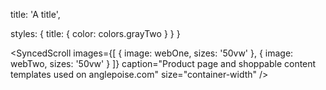 


  title: 'A title',

  styles: {
    title: {
      color: colors.grayTwo
    }
  }
}

<SyncedScroll
  images={[
    {
      image: webOne,
      sizes: '50vw'
    },
    {
      image: webTwo,
      sizes: '50vw'
    }
  ]}
  caption="Product page and shoppable content templates used on anglepoise.com"
  size="container-width"
/>
